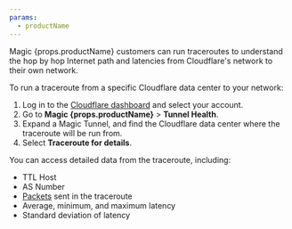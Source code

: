```yaml
---
params:
  - productName
---
```



Magic {props.productName} customers can run traceroutes to understand the hop by hop Internet path and latencies from Cloudflare's network to their own network.

To run a traceroute from a specific Cloudflare data center to your network:

1. Log in to the [Cloudflare dashboard](https://dash.cloudflare.com/) and select your account.
2. Go to **Magic {props.productName}** > **Tunnel Health**.
3. Expand a Magic Tunnel, and find the Cloudflare data center where the traceroute will be run from.
4. Select **Traceroute for details**.

You can access detailed data from the traceroute, including:

- TTL Host
- AS Number
- [Packets](https://www.cloudflare.com/learning/network-layer/what-is-a-packet/) sent in the traceroute
- Average, minimum, and maximum latency
- Standard deviation of latency

